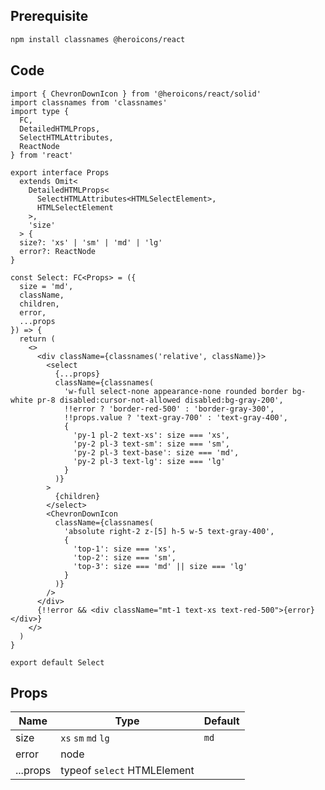## Prerequisite

```bash npm2yarn
npm install classnames @heroicons/react
```

## Code

```tsx title="components/Select/index.tsx"
import { ChevronDownIcon } from '@heroicons/react/solid'
import classnames from 'classnames'
import type {
  FC,
  DetailedHTMLProps,
  SelectHTMLAttributes,
  ReactNode
} from 'react'

export interface Props
  extends Omit<
    DetailedHTMLProps<
      SelectHTMLAttributes<HTMLSelectElement>,
      HTMLSelectElement
    >,
    'size'
  > {
  size?: 'xs' | 'sm' | 'md' | 'lg'
  error?: ReactNode
}

const Select: FC<Props> = ({
  size = 'md',
  className,
  children,
  error,
  ...props
}) => {
  return (
    <>
      <div className={classnames('relative', className)}>
        <select
          {...props}
          className={classnames(
            'w-full select-none appearance-none rounded border bg-white pr-8 disabled:cursor-not-allowed disabled:bg-gray-200',
            !!error ? 'border-red-500' : 'border-gray-300',
            !!props.value ? 'text-gray-700' : 'text-gray-400',
            {
              'py-1 pl-2 text-xs': size === 'xs',
              'py-2 pl-3 text-sm': size === 'sm',
              'py-2 pl-3 text-base': size === 'md',
              'py-2 pl-3 text-lg': size === 'lg'
            }
          )}
        >
          {children}
        </select>
        <ChevronDownIcon
          className={classnames(
            'absolute right-2 z-[5] h-5 w-5 text-gray-400',
            {
              'top-1': size === 'xs',
              'top-2': size === 'sm',
              'top-3': size === 'md' || size === 'lg'
            }
          )}
        />
      </div>
      {!!error && <div className="mt-1 text-xs text-red-500">{error}</div>}
    </>
  )
}

export default Select
```

## Props

| Name     | Type                        | Default |
| -------- | --------------------------- | ------- |
| size     | `xs` `sm` `md` `lg`         | `md`    |
| error    | node                        |         |
| ...props | typeof `select` HTMLElement |         |
